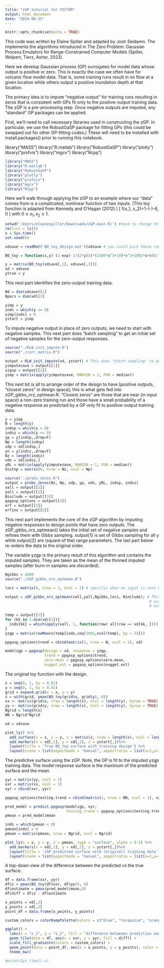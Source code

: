 ```yaml
---
title: "zGP tutorial for VICTOR"
output: html_document
date: "2024-08-15"
---
```


```r
knitr::opts_chunk$set(echo = TRUE)
```
This code was written by Elaine Spiller and adapted by Josh Seidamn. The implements the algorithms introduced in The Zero Problem: Gaussian Process Emulators for Range-Constrained Computer Models (Spiller, Wolpert, Tierz, Asher, 2023).

Here we develop Gaussian process (GP) surrogates for model data whose output is positive or zero. This is exactly the case we often have for volcanic flow model data. That is, some training runs result in no flow at a given location while others output a positive inundation depth at that location. 

The primary idea is to impute "negative output" for training runs resulting in zeros that is consistent with GPs fit only to the positive-output training data. The zGP is a pre-processing step. Once negative outputs are imputed, any "standard" GP packages can be applied.

First, we'll need to call necessary libraries used in constructing the zGP. In particular, we use the RobustGaSP package for fitting GPs (this could be swapped out for other GP-fitting codes.) These will need to be installed with install.packages() prior to running this notebook.

library("MASS")
library("R.matlab")
library("RobustGaSP")
library("plotly")
library("profvis")
library("mgcv")
library("Rcpp")
```r
library("MASS")
library("R.matlab")
library("RobustGaSP")
library("plotly")
library("profvis")
library("mgcv")
library("Rcpp")
```
Here we'll walk through applying the zGP to an example where our "data" comes from is a complicated, nonlinear function of two inputs. (This toy function is adapted from Kennedy and O'Hagan (2012).)
\[
f(x_1, x_2)=\max\Big{[}\big{(}1-\exp(-\frac{1}{2x_2})\big{)}\Big{(}\frac{2300x_1^3+199x_1^2+2092x_1+60}{100x_1^3+500x_1^2+4x_1+20 }\Big{)}-6, 0 \Big{]}
\]
with $0 \leq x_1, x_2 \leq 1$. 

```r
setwd('/Users/elainespiller/Downloads/zGP-main-R/') #need to change this path on your computer
rm(list = ls())
s = Sys.time()
set.seed(6)

xdsave = readMat('BO_toy_design.mat')$xdsave # you could pick these random -- typically that happens with Latin Hypercube sampling, which you can basically think of as uniform sampling

BO_toy = function(x,y) (1-exp(-1/(2*y)))*(2300*x^3+199*x^2+2092*x+60)/(100*x^3+500*x^2+4*x+20)-6

y = matrix(BO_toy(xdsave[,1], xdsave[,2]))
xd = xdsave
ytrue = y
```



This next part identifies the zero-output training data.
```r
Nd = dim(xdsave)[1]
Npars = dim(xd)[2]

yimp = y
inds = which(y <= 0)
yimp[inds] = 0
ystart = yimp
```



To impute negative output in place of zero outputs, we need to start with negative samples. This next part does "batch sampling" to get an initial set of negative samples for the zero-output responses.
```r
source("./RLW_init_impute.R")
source("./corr_matrix.R")

output = RLW_init_impute(xd, ystart) # This does "batch sampling" to get an initially set of negative samples
yimputesave = output[[1]]
sigsp = output[[2]]
yimp = matrix(apply(yimputesave, MARGIN = 1, FUN = median))
```
This next  bit is all to arrange order of the design to have [positive outputs, "closest zeros" in design space]; 
this is what gets fed into zGP_gibbs_nrz_optmean.R. "Closest zeros" are those that are near (in input space) a non-zero training run and those have a small probability of a negative response as predicted by a GP only fit to positive-output training data.
```r
y = yimp
N = length(y)
indsp = which(y > 0)
indsz = which(y <= 0)
yp = y[indsp,,drop=F]
Np = length(indsp)
xdp = xd[indsp,]
yn = y[indsz,,drop=F]
Nz = length(indsz)
xdn = xd[indsz,]
yRL = matrix(apply(yimputesave, MARGIN = 1, FUN = median))
distnp = matrix(0, nrow = Nz, ncol = Np)

source("./probs_zeros.R")
output = probs_zeros(Nz, Np, xdp, yp, xdn, yRL, indsp, indsz)
xall = output[[1]]
yall = output[[2]]
Ninclude = output[[3]]
ppgasp_options = output[[4]]
erf = output[[5]]
erfinv = output[[6]]
```
This next part implements the core of the zGP algorithm by imputing negative responses to design points that have zero outputs. The zGP_gibbs_nrz_optmean() takes the initial set of negative samples and refines them with Gibbs sampling.
output{1} is set of Gibbs sampling for all y while output{2} are (square of the) range parameters. The last part below re-orders the data to the original order.

The variable yzgp is the primary result of this algorithm and contains the imputed samples. They are taken as the mean of the thinned imputed samples (after burn-in samples are discarded).
```r
Ngibbs = 2000
source("./zGP_gibbs_nrz_optmean.R")

locs = matrix(0, nrow = 1, ncol = 2) # specific when an input is vent opening location, so that the GP can be regressed around distance to the vent

output = zGP_gibbs_nrz_optmean(xall,yall,Ngibbs,locs, Ninclude); # This takes the initial set of negative samples and refines them with Gibbs sampling
                                                                  # output{1} is set of Gibbs samples for all y
                                                                  # output{2} are (square of) range parameter
                                                                 
temp = output[[1]]
for (kk in 1:dim(xd)[1]){
  inds[kk] = which(apply(xall, 1, function(row) all(row == xd[kk, ])))
}
yzgp = matrix(rowMeans(temp[inds,seq(1001,ncol(temp), by = 5)]))

ppgasp_options$trend = cbind(matrix(1, nrow = N, ncol = 1), xd)

modelzgp = ppgasp(design = xd, response = yzgp,
                  trend = ppgasp_options$trend,
                  zero.mean = ppgasp_options$zero.mean,
                  nugget.est = ppgasp_options$nugget.est)
```

The original toy function with the design.
```r

x = seq(0, 1, by = 0.01)
y = seq(0, 1, by = 0.01)
grid = expand.grid(x = x, y = y)
z = with(grid, pmax(BO_toy(grid$x, grid$y), 0))
xx <- matrix(grid$x, nrow = length(x), ncol = length(y), byrow = TRUE)
yy <- matrix(grid$y, nrow = length(x), ncol = length(y), byrow = TRUE)
Ngrid = length(x)
NN = Ngrid*Ngrid

xd = xdsave

plot_ly() %>%
  add_surface(x = x, y = y, z = matrix(z, nrow = length(x), ncol = length(y), byrow = TRUE), alpha = 0.5) %>%
  add_markers(x = xd[,1], y = xd[,2], z = ystart[,])%>%
  layout(title = 'True BO_toy surface with training design') %>%
  layout(scene = list(aspectmode = "manual", aspectratio = list(x=1,y=1,z=0.5)))
```
The predictive surface using the zGP. Note, the GP is fit to the imputed yzgp training data. The model response surface is the maximum of the predicted surface and the mean.
```r
yyr = matrix(yy, ncol = 1)
xxr = matrix(xx, ncol = 1)
xyr = cbind(xxr, yyr)

ppgasp_options$testing.trend = cbind(matrix(1, nrow = NN, ncol = 1), xyr)

pred_model = predict.ppgasp(modelzgp, xyr,
                            testing_trend = ppgasp_options$testing.trend)
pmean = pred_model$mean

inds = which(pmean < 0)
pmean[inds] = 0
pmean = matrix(pmean, nrow = Ngrid, ncol = Ngrid)

plot_ly(x = x, y = y, z = pmean, type = "surface", alpha = 0.5) %>%
  add_markers(x = xd[,1], y = xd[,2], z = ystart[,])%>%
  layout(title = 'zGP predicted surface with (original) training data') %>%
  layout(scene = list(aspectmode = "manual", aspectratio = list(x=1,y=1,z=0.5)))
```
A top-down view of the difference between the predicted vs the true surface.
```r
df = data.frame(xxr, yyr)
df$z = pmax(BO_toy(df$xxr, df$yyr), 0)
df$estimate = pmax(pred_model$mean,0)
df$diff = df$z - df$estimate

x_points = xd[,1]
y_points = xd[,2]
point_df = data.frame(x_points, y_points)

custom_colors = colorRampPalette(colors = c("blue", "turquoise", "orange", "yellow"))(100)

ggplot() + 
  labs(x = "x_1", y = "x_2", fill = "difference betweeen prediction and truth") +
  geom_tile(data = df, aes(x = xxr, y = yyr, fill = diff)) +
  scale_fill_gradientn(colors = custom_colors) +
  geom_point(data = point_df, aes(x = x_points, y = y_points), color = "black") +
  theme_bw()

#print(Sys.time()-s)

```
